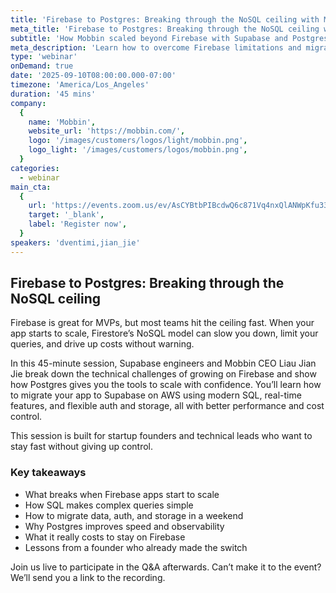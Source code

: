 ```yaml
---
title: 'Firebase to Postgres: Breaking through the NoSQL ceiling with Mobbin'
meta_title: 'Firebase to Postgres: Breaking through the NoSQL ceiling with Mobbin'
subtitle: 'How Mobbin scaled beyond Firebase with Supabase and Postgres'
meta_description: 'Learn how to overcome Firebase limitations and migrate to Postgres with Supabase for better performance, scalability, and cost control.'
type: 'webinar'
onDemand: true
date: '2025-09-10T08:00:00.000-07:00'
timezone: 'America/Los_Angeles'
duration: '45 mins'
company:
  {
    name: 'Mobbin',
    website_url: 'https://mobbin.com/',
    logo: '/images/customers/logos/light/mobbin.png',
    logo_light: '/images/customers/logos/mobbin.png',
  }
categories:
  - webinar
main_cta:
  {
    url: 'https://events.zoom.us/ev/AsCYBtbPIBcdwQ6c871Vq4nxQlANWpKfu33ZOabQI5I0pzlIwLMp~AujOF_USe12uH1PnzC4QLd0k7fzJSwuqAapzXDUQ5MFZuu8R6x8mgiM1Ag', # Replace with actual registration link
    target: '_blank',
    label: 'Register now',
  }
speakers: 'dventimi,jian_jie'
---
```


## Firebase to Postgres: Breaking through the NoSQL ceiling

Firebase is great for MVPs, but most teams hit the ceiling fast. When your app starts to scale, Firestore’s NoSQL model can slow you down, limit your queries, and drive up costs without warning.

In this 45-minute session, Supabase engineers and Mobbin CEO Liau Jian Jie break down the technical challenges of growing on Firebase and show how Postgres gives you the tools to scale with confidence. You’ll learn how to migrate your app to Supabase on AWS using modern SQL, real-time features, and flexible auth and storage, all with better performance and cost control.

This session is built for startup founders and technical leads who want to stay fast without giving up control.

### Key takeaways

- What breaks when Firebase apps start to scale  
- How SQL makes complex queries simple  
- How to migrate data, auth, and storage in a weekend  
- Why Postgres improves speed and observability  
- What it really costs to stay on Firebase  
- Lessons from a founder who already made the switch  

Join us live to participate in the Q&A afterwards. Can’t make it to the event? We’ll send you a link to the recording.
